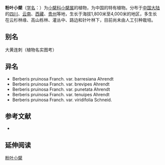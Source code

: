 {{Speciesbox
| name = 粉叶小檗
| status = 
| status_system = 
| image =
| genus = Berberis
| species = pruinosa
| authority = Franch.
| subdivision_ranks =[[变种|变种]]
| subdivision =
* 粉叶小檗 ''B. p.'' var. ''pruinosa''
* [[易门小檗|易门小檗]] ''B. p.'' var. ''barresiana''
}}

'''粉叶小檗'''（[[学名|学名]]：{{lang|la|''Berberis pruinosa''}}）为[[小檗科|小檗科]][[小檗属|小檗属]]的植物，为中国的特有植物。分布于[[中国大陆|中国大陆]]的[[四川|四川]]、[[云南|云南]]、[[西藏|西藏]]、[[贵州|贵州]]等地，生长于海拔1,800米至4,000米的地区，多生长在云杉林缘、高山栎林、灌丛中、路边和针叶林下，目前尚未由人工引种栽培。

== 别名 ==
大黄连刺（植物名实图考）

== 异名 ==
* Berberis pruinosa Franch. var. barresiana Ahrendt
* Berberis pruinosa Franch. var. brevipes Ahrendt
* Berberis pruinosa Franch. var. punetata Ahrendt
* Berberis pruinosa Franch. var. tenuipes Ahrendt
* Berberis pruinosa Franch. var. viridifolia Schneid.

== 参考文献 ==
<div class="references-small">
* {{cite web| url =http://www.bioinfo.cn/db05/KmzwSpecies.php?action=view&id=1984| title =粉叶小檗（原变种）| work =《中国高等植物数据库全库》| publisher =中国科学院微生物研究所| author =昆明植物研究所| accessdate =2009-02-22| deadurl =yes| archiveurl =https://web.archive.org/web/20160305052003/http://www.bioinfo.cn/db05/KmzwSpecies.php?action=view&id=1984| archivedate =2016-03-05}}
</div>

== 延伸阅读 ==
{{Wikisource further reading}}

{{Taxonbar|from=Q818948}}

[[Category:小檗属|粉叶小檗]]


{{植物小作品}}